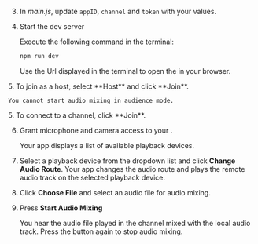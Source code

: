 <PlatformWrapper platform="web">

3. In _main.js_, update `appID`, `channel` and `token` with your values.

4. Start the dev server

    Execute the following command in the terminal:

    ```bash
    npm run dev
    ```
    Use the Url displayed in the terminal to open the <Vpl k="CLIENT" /> in your browser.

<ProductWrapper product="interactive-live-streaming, broadcast-streaming">
5. To join as a host, select **Host** and click **Join**.

    You cannot start audio mixing in audience mode.
</ProductWrapper>

<ProductWrapper notAllowed="interactive-live-streaming, broadcast-streaming">
5. To connect to a channel, click **Join**.
</ProductWrapper>

6. Grant microphone and camera access to your <Vpl k="CLIENT" />.

    Your app displays a list of available playback devices.

7. Select a playback device from the dropdown list and click **Change Audio Route**. Your app changes the audio route and plays the remote audio track on the selected playback device.

8. Click **Choose File** and select an audio file for audio mixing.

9. Press **Start Audio Mixing**

    You hear the audio file played in the channel mixed with the local audio track. Press the button again to stop audio mixing.

</PlatformWrapper>
